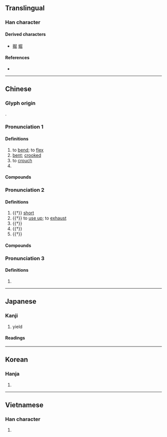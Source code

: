 {{character info}}
==Translingual==

===Han character===
{{Han char|rn=44|rad=尸|as=05|sn=8|four=77272|canj=SUU|ids=⿸尸出}}

====Derived characters====
* [[掘]] [[堀]]

====References====
* {{Han ref|kx=0301.070|dkj=07669|dj=0597.140|hdz=20970.110|uh=5C48|ud=23624|bh=A97D|bd=43389}}

----

==Chinese==
{{zh-forms}}

===Glyph origin===
{{Han etyl}}
{{Han simp|𡲶}}.

===Pronunciation 1===
{{zh-pron
|m=qū
|m-s=
|c=wat1
|c-t=
|g=
|h=pfs=khut/khiut;gd=kiud5
|j=
|mb=kṳ̆
|md=
|mn=khut
|mn-t=kug4/kuh4/kug8/kuh8
|mn-t_note=kuh4 - dialectal ("to curl, to coil"); kug8 - dialectal ("short"); kuh8 - dialectal (in {{zh-l|*屈屈}} - tired, lethargic)
|w=
|x=
|mc=y
|oc=y
|ma=
|cat=v,a
}}

====Definitions====
{{zh-hanzi}}

# to [[bend]]; to [[flex]]
# [[bent]]; [[crooked]]
# to [[crouch]]
# {{surname|zh}}

====Compounds====
{{zh-der|屈招|屈志|佶屈聱牙|不屈|力屈勢窮|屈節|屈己從人|屈光度|力屈道窮|屈指|大直若屈|含冤負屈|屈折語|力屈計窮|冤天屈地|屈才|低頭屈膝|屈奇|屈曲|情見勢屈|卑躬屈節|屈膝|傷屈|情見力屈|交臂屈膝|受委屈|屈座|屈量|小屈大伸|大屈|屈戌|屈指可數|不屈不撓|卑躬屈膝|屈折|屈從|屈駕|屈辱|屈身|屈豔班香|屈滯|屈沉|屈死鬼|屈枉|屈撓|屈打成招|屈意奉承|屈心|屈己待人|屈尊敬賢|屈尊|屈伸|屈一伸萬|堅貞不屈|尺蠖之屈|寧死不屈|屈宋|委屈|口屈|冤屈|屈蟠|受屈|屈死|喊冤叫屈|威武不屈|屈服|屈就|屈身下士|叫屈|屈指一算|以屈求伸|屈漾|枉屈|懷冤抱屈|理屈事窮|理屈|抱屈|有屈無伸|白屈菜|指不勝屈|理屈詞窮|撞天屈|摧志屈道|才過屈宋|衙官屈宋|誓死不屈|臨難不屈|頑強不屈|蠖屈|絕不屈服|銜冤負屈|能屈能伸|龔勝不屈|負屈銜冤|鳴冤叫屈|至死不屈|首屈一指|詰屈|負屈含冤|蠖屈求伸|計窮力屈|負屈|詰屈聱牙|詞窮理屈|屈原|不戰而屈人之兵|屈蛇|老屈}}

===Pronunciation 2===
{{zh-pron
|m=jué
|c=gwat6
|dial=n
|cat=a,v
}}

====Definitions====
{{zh-hanzi}}

# {{†}} [[short]]
# {{†}} to [[use up]]; to [[exhaust]]
# {{†}} {{zh-alt-form|倔|[[stubborn]]; [[obstinate]]}}
# {{†}} {{zh-alt-form|崛|[[exotic]]}}
# {{†}} {{zh-alt-form|崛|to [[rise]] [[abruptly]]}}

====Compounds====
{{zh-der|屈奇|屈強|屈起}}

===Pronunciation 3===
{{zh-pron
|m=què
|dial=n
|cat=a,v
}}

====Definitions====
{{zh-hanzi}}

# {{zh-only|屈狄|a kind of [[noblewoman|noblewomen]]'s [[clothing]] in ancient China}}

----

==Japanese==

===Kanji===
{{ja-kanji|grade=c|rs=尸05}}

# yield

====Readings====
{{ja-readings
|goon=くち, ごち
|kanon=くつ
|kun=かが-む, かが-まる, かが-める
}}

----

==Korean==

===Hanja===
{{ko-hanja|hangeul=굴|rv=gul|mr=kul}}

# {{rfdef|ko|sort=尸05}}

----

==Vietnamese==

===Han character===
{{vi-hantu|[[khuất]], [[quất]]|rs=尸05}}

# {{rfdef|vi}}
